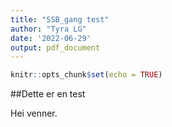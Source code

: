---
title: "SSB_gang test"
author: "Tyra LG"
date: '2022-06-29'
output: pdf_document
---

```{r setup, include=FALSE}
knitr::opts_chunk$set(echo = TRUE)
```

##Dette er en test

Hei venner.